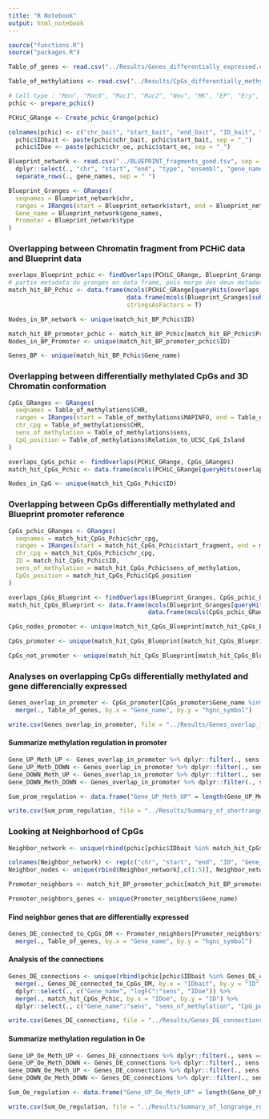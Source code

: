 ```yaml
---
title: "R Notebook"
output: html_notebook
---
```


```r
source("functions.R")
source("packages.R")

```

```r
Table_of_genes <- read.csv("../Results/Genes_differentially_expressed.csv")

Table_of_methylations <- read.csv("../Results/CpGs_differentially_methylated.csv")
```

```r
# Cell type : "Mon", "Mac0", "Mac1", "Mac2", "Neu", "MK", "EP", "Ery", "FoeT", "nCD4", "tCD4", "aCD4", "naCD4", "nCD8", "tCD8", "nB", "tB"
pchic <- prepare_pchic()

PCHiC_GRange <- Create_pchic_Grange(pchic)

colnames(pchic) <- c("chr_bait", "start_bait", "end_bait", "ID_bait", "Name_bait", "chr_oe", "start_oe", "end_oe", "ID_oe", "Name_oe")
  pchic$IDbait <- paste(pchic$chr_bait, pchic$start_bait, sep = "_")
  pchic$IDoe <- paste(pchic$chr_oe, pchic$start_oe, sep = "_")

Blueprint_network <- read.csv("../BLUEPRINT_fragments_good.tsv", sep = "\t", stringsAsFactors = F) %>%
  dplyr::select(., "chr", "start", "end", "type", "ensembl", "gene_names", "intronic_regions", "type") %>% 
  separate_rows(., gene_names, sep = " ")

Blueprint_Granges <- GRanges(
  seqnames = Blueprint_network$chr,
  ranges = IRanges(start = Blueprint_network$start, end = Blueprint_network$end),
  Gene_name = Blueprint_network$gene_names,
  Promoter = Blueprint_network$type
)
```

### Overlapping between Chromatin fragment from PCHiC data and Blueprint data
```r
overlaps_Blueprint_pchic <- findOverlaps(PCHiC_GRange, Blueprint_Granges)
# partie metadata du granges en data frame, puis merge des deux metadata de phic_grange et BP_grange
match_hit_BP_Pchic <- data.frame(mcols(PCHiC_GRange[queryHits(overlaps_Blueprint_pchic), ]),
                                 data.frame(mcols(Blueprint_Granges[subjectHits(overlaps_Blueprint_pchic), ])),
                                 stringsAsFactors = T)

Nodes_in_BP_network <- unique(match_hit_BP_Pchic$ID)

match_hit_BP_promoter_pchic <- match_hit_BP_Pchic[match_hit_BP_Pchic$Promoter == "P",]
Nodes_in_BP_Promoter <- unique(match_hit_BP_promoter_pchic$ID)

Genes_BP <- unique(match_hit_BP_Pchic$Gene_name)
```

### Overlapping between differentially methylated CpGs and 3D Chromatin conformation
```r
CpGs_GRanges <- GRanges(
  seqnames = Table_of_methylations$CHR,
  ranges = IRanges(start = Table_of_methylations$MAPINFO, end = Table_of_methylations$MAPINFO+1),
  chr_cpg = Table_of_methylations$CHR,
  sens_of_methylation = Table_of_methylations$sens,
  CpG_position = Table_of_methylations$Relation_to_UCSC_CpG_Island
)

overlaps_CpGs_pchic <- findOverlaps(PCHiC_GRange, CpGs_GRanges)
match_hit_CpGs_Pchic <- data.frame(mcols(PCHiC_GRange[queryHits(overlaps_CpGs_pchic),]), data.frame(mcols(CpGs_GRanges[subjectHits(overlaps_CpGs_pchic),])))

Nodes_in_CpG <- unique(match_hit_CpGs_Pchic$ID)
```
### Overlapping between CpGs differentially methylated and Blueprint promoter reference
```r
CpGs_pchic_GRanges <- GRanges(
  seqnames = match_hit_CpGs_Pchic$chr_cpg,
  ranges = IRanges(start = match_hit_CpGs_Pchic$start_fragment, end = match_hit_CpGs_Pchic$end_fragment),
  chr_cpg = match_hit_CpGs_Pchic$chr_cpg,
  ID = match_hit_CpGs_Pchic$ID,
  sens_of_methylation = match_hit_CpGs_Pchic$sens_of_methylation,
  CpGs_position = match_hit_CpGs_Pchic$CpG_position
)

overlaps_CpGs_Blueprint <- findOverlaps(Blueprint_Granges, CpGs_pchic_GRanges)
match_hit_CpGs_Blueprint <- data.frame(mcols(Blueprint_Granges[queryHits(overlaps_CpGs_Blueprint),]),
                                       data.frame(mcols(CpGs_pchic_GRanges[subjectHits(overlaps_CpGs_Blueprint),])))

CpGs_nodes_promoter <- unique(match_hit_CpGs_Blueprint[match_hit_CpGs_Blueprint$Promoter == "P", "ID"])

CpGs_promoter <- unique(match_hit_CpGs_Blueprint[match_hit_CpGs_Blueprint$Promoter == "P",])

CpGs_not_promoter <- unique(match_hit_CpGs_Blueprint[match_hit_CpGs_Blueprint$Promoter == "O", "ID"])
```




### Analyses on overlapping CpGs differentially methylated and gene differencially expressed
```r
Genes_overlap_in_promoter <- CpGs_promoter[CpGs_promoter$Gene_name %in% Table_of_genes$hgnc_symbol,] %>% 
  merge(., Table_of_genes, by.x = "Gene_name", by.y = "hgnc_symbol")

write.csv(Genes_overlap_in_promoter, file = "../Results/Genes_overlap_in_promoter.csv", row.names = FALSE)
```

#### Summarize methylation regulation in promoter

```r
Gene_UP_Meth_UP <- Genes_overlap_in_promoter %>% dplyr::filter(., sens == "up_regulated" & sens_of_methylation == "hypermethylated")
Gene_UP_Meth_DOWN <- Genes_overlap_in_promoter %>% dplyr::filter(., sens == "up_regulated" & sens_of_methylation == "hypomethylated")
Gene_DOWN_Meth_UP <- Genes_overlap_in_promoter %>% dplyr::filter(., sens == "down_regulated" & sens_of_methylation == "hypermethylated")
Gene_DOWN_Meth_DOWN <- Genes_overlap_in_promoter %>% dplyr::filter(., sens == "down_regulated" & sens_of_methylation == "hypomethylated")

Sum_prom_regulation <- data.frame("Gene_UP_Meth_UP" = length(Gene_UP_Meth_UP$Gene_name), "Gene_UP_Meth_DOWN" = length(Gene_UP_Meth_DOWN$Gene_name), "Gene_DOWN_Meth_UP" = length(Gene_DOWN_Meth_UP$Gene_name), "Gene_DOWN_Meth_DOWN" = length(Gene_DOWN_Meth_DOWN$Gene_name))

write.csv(Sum_prom_regulation, file = "../Results/Summary_of_shortrange_regulation.csv", row.names = FALSE)
```





### Looking at Neighborhood of CpGs
```r
Neighbor_network <- unique(rbind(pchic[pchic$IDbait %in% match_hit_CpGs_Pchic$ID,],pchic[pchic$IDoe %in% match_hit_CpGs_Pchic$ID,]))[,c(1:3,11, 5:8,12, 10)]

colnames(Neighbor_network) <- rep(c("chr", "start", "end", "ID", "Gene_name"), 2)
Neighbor_nodes <- unique(rbind(Neighbor_network[,c(1:5)], Neighbor_network[,c(6:10)]))

Promoter_neighbors <- match_hit_BP_promoter_pchic[match_hit_BP_promoter_pchic$ID %in% Neighbor_nodes$ID & match_hit_BP_promoter_pchic$Promoter == "P", ]

Promoter_neighbors_genes <- unique(Promoter_neighbors$Gene_name)
```

#### Find neighbor genes that are differentially expressed
```r
Genes_DE_connected_to_CpGs_DM <- Promoter_neighbors[Promoter_neighbors$Gene_name %in% Table_of_genes$hgnc_symbol,]  %>%
  merge(., Table_of_genes, by.x = "Gene_name", by.y = "hgnc_symbol")
```

#### Analysis of the connections
```r
Genes_DE_connections <- unique(rbind(pchic[pchic$IDbait %in% Genes_DE_connected_to_CpGs_DM$ID,],pchic[pchic$IDoe %in% match_hit_CpGs_Pchic$ID,]))[,c(1:3,11, 5:8,12, 10)] %>%
  merge(., Genes_DE_connected_to_CpGs_DM, by.x = "IDbait", by.y = "ID") %>% 
  dplyr::select(., c("Gene_name", "logFC":"sens", "IDoe")) %>%
  merge(., match_hit_CpGs_Pchic, by.x = "IDoe", by.y = "ID") %>%
  dplyr::select(., c("Gene_name":"sens", "sens_of_methylation", "CpG_position"))

write.csv(Genes_DE_connections, file = "../Results/Genes_DE_connections.csv", row.names = FALSE)
```

#### Summarize methylation regulation in Oe
```r
Gene_UP_Oe_Meth_UP <- Genes_DE_connections %>% dplyr::filter(., sens == "up_regulated" & sens_of_methylation == "hypermethylated")
Gene_UP_Oe_Meth_DOWN <- Genes_DE_connections %>% dplyr::filter(., sens == "up_regulated" & sens_of_methylation == "hypomethylated")
Gene_DOWN_Oe_Meth_UP <- Genes_DE_connections %>% dplyr::filter(., sens == "down_regulated" & sens_of_methylation == "hypermethylated")
Gene_DOWN_Oe_Meth_DOWN <- Genes_DE_connections %>% dplyr::filter(., sens == "down_regulated" & sens_of_methylation == "hypomethylated")

Sum_Oe_regulation <- data.frame("Gene_UP_Oe_Meth_UP" = length(Gene_UP_Oe_Meth_UP$Gene_name), "Gene_UP_Oe_Meth_DOWN" = length(Gene_UP_Oe_Meth_DOWN$Gene_name), "Gene_DOWN_Oe_Meth_UP" = length(Gene_DOWN_Oe_Meth_UP$Gene_name), "Gene_DOWN_Oe_Meth_DOWN" = length(Gene_DOWN_Oe_Meth_DOWN$Gene_name))

write.csv(Sum_Oe_regulation, file = "../Results/Summary_of_longrange_regulation.csv", row.names = FALSE)

```